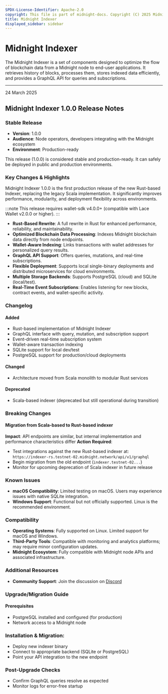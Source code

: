 ```yaml
---
SPDX-License-Identifier: Apache-2.0
copyright: This file is part of midnight-docs. Copyright (C) 2025 Midnight Foundation. Licensed under the Apache License, Version 2.0 (the "License"); You may not use this file except in compliance with the License. You may obtain a copy of the License at http://www.apache.org/licenses/LICENSE-2.0 Unless required by applicable law or agreed to in writing, software distributed under the License is distributed on an "AS IS" BASIS, WITHOUT WARRANTIES OR CONDITIONS OF ANY KIND, either express or implied. See the License for the specific language governing permissions and limitations under the License.
title: Midnight Indexer
displayed_sidebar: sidebar
---
```


# Midnight Indexer

The Midnight Indexer is a set of components designed to optimize the flow of blockchain data from a Midnight node to end-user applications. It retrieves history of blocks, processes them, stores indexed data efficiently, and provides a GraphQL API for queries and subscriptions.

---

<div 
  style={{
    marginTop: '0',
    fontSize: '1rem',
    fontWeight: 'normal',
    marginBottom: '0.5rem'
  }}
>
  24 March 2025
</div>

## Midnight Indexer 1.0.0 Release Notes

### Stable Release

* **Version**: 1.0.0
* **Audience**: Node operators, developers integrating with the Midnight ecosystem
* **Environment**: Production-ready

This release (1.0.0) is considered stable and production-ready. It can safely be deployed in public and production environments.

### Key Changes & Highlights

Midnight Indexer 1.0.0 is the first production release of the new Rust-based Indexer, replacing the legacy Scala implementation. It significantly improves performance, modularity, and deployment flexibility across environments.

:::note
This release requires wallet-sdk v4.0.0+ (compatible with Lace Wallet v2.0.0 or higher).
:::

* **Rust-Based Rewrite**: A full rewrite in Rust for enhanced performance, reliability, and maintainability.
* **Optimized Blockchain Data Processing**: Indexes Midnight blockchain data directly from node endpoints.
* **Wallet-Aware Indexing**: Links transactions with wallet addresses for personalized query results.
* **GraphQL API Support**: Offers queries, mutations, and real-time subscriptions.
* **Flexible Deployment**: Supports local single-binary deployments and distributed microservices for cloud environments.
* **Multiple Storage Backends**: Supports PostgreSQL (cloud) and SQLite (local/test).
* **Real-Time Event Subscriptions**: Enables listening for new blocks, contract events, and wallet-specific activity.

### Changelog

#### Added

* Rust-based implementation of Midnight Indexer
* GraphQL interface with query, mutation, and subscription support
* Event-driven real-time subscription system
* Wallet-aware transaction indexing
* SQLite support for local dev/test
* PostgreSQL support for production/cloud deployments

#### Changed

* Architecture moved from Scala monolith to modular Rust services

#### Deprecated

* Scala-based indexer (deprecated but still operational during transition)


### Breaking Changes

#### Migration from Scala-based to Rust-based indexer

**Impact**: API endpoints are similar, but internal implementation and performance characteristics differ
**Action Required**:

* Test integrations against the new Rust-based indexer at: `https://indexer-rs.testnet-02.midnight.network/api/v1/graphql`
* Begin migration from the old endpoint (`indexer.testnet-02...`)
* Monitor for upcoming deprecation of Scala indexer in future release

### Known Issues

* **macOS Compatibility**: Limited testing on macOS. Users may experience issues with native SQLite integration.
* **Windows Support**: Functional but not officially supported. Linux is the recommended environment.

### Compatibility

* **Operating Systems**: Fully supported on Linux. Limited support for macOS and Windows.
* **Third-Party Tools**: Compatible with monitoring and analytics platforms; may require minor configuration updates.
* **Midnight Ecosystem**: Fully compatible with Midnight node APIs and associated infrastructure.

### Additional Resources

* **Community Support**: Join the discussion on [Discord](https://discord.com/invite/midnightnetwork)

### Upgrade/Migration Guide

#### Prerequisites

* PostgreSQL installed and configured (for production)
* Network access to a Midnight node

### Installation & Migration:

* Deploy new indexer binary
* Connect to appropriate backend (SQLite or PostgreSQL)
* Point your API integration to the new endpoint

###  Post-Upgrade Checks

* Confirm GraphQL queries resolve as expected
* Monitor logs for error-free startup
